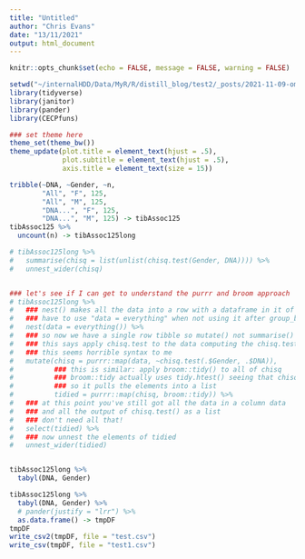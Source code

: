 ```yaml
---
title: "Untitled"
author: "Chris Evans"
date: "13/11/2021"
output: html_document
---
```


```r
knitr::opts_chunk$set(echo = FALSE, message = FALSE, warning = FALSE)
```
```r
setwd("~/internalHDD/Data/MyR/R/distill_blog/test2/_posts/2021-11-09-ombookglossary")
library(tidyverse)
library(janitor)
library(pander)
library(CECPfuns)

### set theme here
theme_set(theme_bw())
theme_update(plot.title = element_text(hjust = .5),
             plot.subtitle = element_text(hjust = .5),
             axis.title = element_text(size = 15))
```

```r
tribble(~DNA, ~Gender, ~n,
        "All", "F", 125,
        "All", "M", 125,
        "DNA...", "F", 125,
        "DNA...", "M", 125) -> tibAssoc125
tibAssoc125 %>%
  uncount(n) -> tibAssoc125long

# tibAssoc125long %>%
#   summarise(chisq = list(unlist(chisq.test(Gender, DNA)))) %>%
#   unnest_wider(chisq)


### let's see if I can get to understand the purrr and broom approach
# tibAssoc125long %>%
#   ### nest() makes all the data into a row with a dataframe in it of all the data
#   ### have to use "data = everything" when not using it after group_by() so it knows to use all columns
#   nest(data = everything()) %>%
#   ### so now we have a single row tibble so mutate() not summarise()
#   ### this says apply chisq.test to the data computing the chisq.test for Gender and DNA
#   ### this seems horrible syntax to me
#   mutate(chisq = purrr::map(data, ~chisq.test(.$Gender, .$DNA)),
#          ### this is similar: apply broom::tidy() to all of chisq
#          ### broom::tidy actually uses tidy.htest() seeing that chisq is an htest list
#          ### so it pulls the elements into a list
#          tidied = purrr::map(chisq, broom::tidy)) %>%
#   ### at this point you've still got all the data in a column data 
#   ### and all the output of chisq.test() as a list
#   ### don't need all that!
#   select(tidied) %>%
#   ### now unnest the elements of tidied
#   unnest_wider(tidied)


tibAssoc125long %>%
  tabyl(DNA, Gender) 


```

```r
tibAssoc125long %>%
  tabyl(DNA, Gender) %>%
  # pander(justify = "lrr") %>%
  as.data.frame() -> tmpDF
tmpDF
write_csv2(tmpDF, file = "test.csv")
write_csv(tmpDF, file = "test1.csv")

```